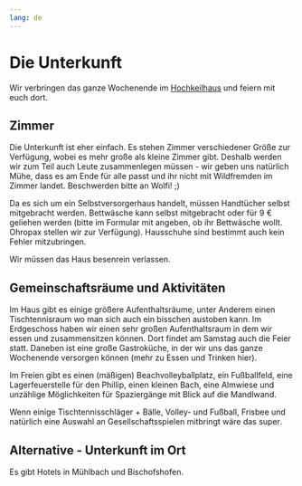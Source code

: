 ```yaml
---
lang: de
---
```


# Die Unterkunft

Wir verbringen das ganze Wochenende im [Hochkeilhaus](https://www.hochkeil.at/de/hochkeil/unterkuenfte/team-hostel-hochkeilhaus/) und feiern mit euch dort.

## Zimmer

Die Unterkunft ist eher einfach. Es stehen Zimmer verschiedener Größe zur Verfügung, wobei es mehr große als kleine Zimmer gibt. Deshalb werden wir zum Teil auch Leute zusammenlegen müssen - wir geben uns natürlich Mühe, dass es am Ende für alle passt und ihr nicht mit Wildfremden im Zimmer landet. Beschwerden bitte an Wolfi! ;)

Da es sich um ein Selbstversorgerhaus handelt, müssen Handtücher selbst mitgebracht werden. Bettwäsche kann selbst mitgebracht oder für 9 € geliehen werden (bitte im Formular mit angeben, ob ihr Bettwäsche wollt. Ohropax stellen wir zur Verfügung). Hausschuhe sind bestimmt auch kein Fehler mitzubringen. 

Wir müssen das Haus besenrein verlassen. 

## Gemeinschaftsräume und Aktivitäten

Im Haus gibt es einige größere Aufenthaltsräume, unter Anderem einen Tischtennisraum wo man sich auch ein bisschen austoben kann. Im Erdgeschoss haben wir einen sehr großen Aufenthaltsraum in dem wir essen und zusammensitzen können. Dort findet am Samstag auch die Feier statt. Daneben ist eine große Gastroküche, in der wir uns das ganze Wochenende versorgen können (mehr zu Essen und Trinken hier). 

Im Freien gibt es einen (mäßigen) Beachvolleyballplatz, ein Fußballfeld, eine Lagerfeuerstelle für den Phillip, einen kleinen Bach, eine Almwiese und unzählige Möglichkeiten für Spaziergänge mit Blick auf die Mandlwand. 

Wenn einige Tischtennisschläger + Bälle, Volley- und Fußball, Frisbee und natürlich eine Auswahl an Gesellschaftsspielen mitbringt wäre das super.

## Alternative - Unterkunft im Ort

Es gibt Hotels in Mühlbach und Bischofshofen.


